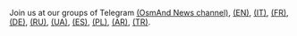  Join us at our groups of Telegram <a href="https://t.me/OsmAnd_News">(OsmAnd News channel)</a>, <a href="https://t.me/OsmAndMaps">(EN)</a>, <a href="https://t.me/itosmand">(IT)</a>,  <a href="https://t.me/frosmand">(FR)</a>, <a href="https://t.me/deosmand">(DE)</a>, <a href="https://t.me/ruosmand">(RU)</a>, <a href="https://t.me/uaosmand">(UA)</a>, <a href="https://t.me/osmand_es">(ES)</a>, <a href="https://t.me/osmand_pl">(PL)</a>, <a href="https://t.me/joinchat/8f5o0TtZAaM0MGJk">(AR)</a>, <a href="https://t.me/OsmAndTR">(TR)</a>.
